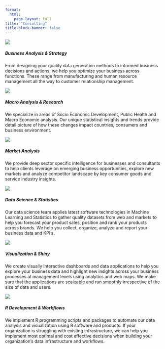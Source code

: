 ```yaml
---
format:
  html:
    page-layout: full
title: "Consulting"
title-block-banner: false
---
```


::: {#consult .grid}
::: {.consulting .g-col-4}
<img src="images/services/business-analysis-strategy.png"/>

<h5>Business Analysis & Strategy</h5>

<p>From designing your quality data generation methods to informed business decisions and actions, we help you optimize your business across functions. These range from manufacturing and human resource management all the way to customer relationship management.</p>
:::

::: {.consulting .g-col-4}
<img src="images/services/Macro-Analysis-Research.png"/>

<h5>Macro Analysis & Research</h5>

<p>We specialize in areas of Socio Economic Development, Public Health and Macro Economic analysis. Our unique statistical insights and trends provide detail picture of how these changes impact countries, consumers and business environment.</p>
:::

::: {.consulting .g-col-4}
<img src="images/services/market-analysis.png"/>

<h5>Market Analysis</h5>

<p>We provide deep sector specific intelligence for businesses and consultants to help clients leverage on emerging business opportunities, explore new markets and analyze competitor landscape by key consumer goods and service industry insights.</p>
:::

::: {.consulting .g-col-4}
<img src="images/services/datascience.png"/>

<h5>Data Science & Statistics</h5>

<p>Our data science team applies latest software technologies in Machine Learning and Statistics to gather quality datasets from web and markets to help you forecast your product sales, position and rank your products across brands. We help you collect, organize, analyze and report your business data and KPI's.</p>
:::

::: {.consulting .g-col-4}
<img src="images/services/visualization&amp;shiny.png"/>

<h5>Visualization & Shiny</h5>

<p>We create visually interactive dashboards and data applications to help you explore your business data and highlight new insights across your business processes at management levels using analytics and web maps. We make sure that the applications are scaleable and run smoothly irrespective of the size of data and users.</p>
:::

::: {.consulting .g-col-4}
<img src="images/services/workflow.png"/>

<h5>R Development & Workflows</h5>

<p>We implement R programming scripts and packages to automate our data analysis and visualization using R software and products. If your organization is struggling with existing infrastructure, we can help you implement most optimal and cost effective decisions when building your organization's data infrastructure and workflows.</p>
:::
:::
